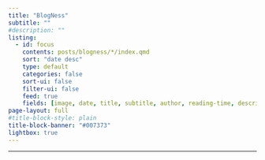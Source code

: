 ```yaml
---
title: "BlogNess"
subtitle: ""
#description: ""
listing:
  - id: focus
    contents: posts/blogness/*/index.qmd
    sort: "date desc"
    type: default
    categories: false
    sort-ui: false
    filter-ui: false
    feed: true
    fields: [image, date, title, subtitle, author, reading-time, description]
page-layout: full
#title-block-style: plain
title-block-banner: "#007373"
lightbox: true
---
```


::: {style="font-size: 15pt"}

:::


------------------------------------------------------------------------

::: {#focus}

:::

<!-- Mastodon verification -->

<a rel="me" style="display:none" href="https://sciences.social/@stramon1um">Hidden link used to verify my account on sciences.social</a>
